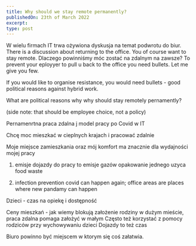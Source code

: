 ```yaml
---
title: Why should we stay remote permanently?
publishedOn: 23th of March 2022
excerpt:
type: post
---
```


W wielu firmach IT trwa ożywiona dyskusja na temat podwrotu do biur.
There is a discussion about returning to the office.
You of course want to stay remote.
Dlaczego powinniśmy móc zostać na zdalnym na zawsze?
To prevent your eployyer to pull u back to the office you need bullets.
Let me give you few.

If you would like to organise resistance, you would need bullets - good political reasons against hybrid work.

What are political reasons why why should stay remotely pernamently?

(side note: that should be employee choice, not a policy)

Pernamenrtna praca zdalna j model pracy po Covid w IT

Chcę moc mieszkać w cieplnych krajach i pracować zdalnie

Moje miejsce zamieszkania oraz mój komfort ma znacznie dla wydajności mojej pracy

1. emisje
dojazdy do pracy to emisje gazów
opakowanie jednego uzyca
food waste

2. infection prevention
covid can happen again;
office areas are places where new pandamy can happen


Dzieci - czas na opiekę i dostępność

Ceny mieszkań - jak wiemy blokują założenie rodziny w dużym mieście, praca zdalna pomaga założyć w małym
Często też korzystać z pomocy rodziców przy wychowywaniu dzieci
Dojazdy to też czas

Biuro powinno być miejscem w ktorym się coś załatwia.

